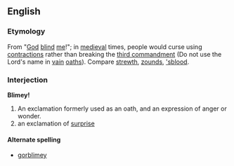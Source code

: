 ==English==

===Etymology===
From "[[God]] [[blind]] [[me]]!"; in [[medieval]] times, people would curse using [[contractions]] rather than breaking the [[w:Ten commandments|third commandment]] (Do not use the Lord's name in [[vain]] [[oath]]s).  Compare [[strewth]], [[zounds]], [['sblood]].

===Interjection===
'''Blimey!'''
#An exclamation formerly used as an oath, and an expression of anger or wonder.
#an exclamation of [[surprise]]

====Alternate spelling====
*[[gorblimey]]